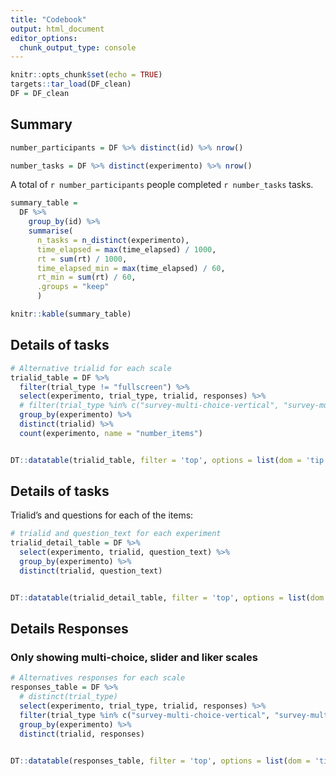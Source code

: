 ```yaml
---
title: "Codebook"
output: html_document
editor_options: 
  chunk_output_type: console
---
```


```r

knitr::opts_chunk$set(echo = TRUE)
targets::tar_load(DF_clean)
DF = DF_clean

```

## Summary

```r

number_participants = DF %>% distinct(id) %>% nrow()

number_tasks = DF %>% distinct(experimento) %>% nrow()

```

A total of `r number_participants` people completed `r number_tasks` tasks.  


```r

summary_table = 
  DF %>% 
    group_by(id) %>% 
    summarise(
      n_tasks = n_distinct(experimento),
      time_elapsed = max(time_elapsed) / 1000,
      rt = sum(rt) / 1000,
      time_elapsed_min = max(time_elapsed) / 60,
      rt_min = sum(rt) / 60, 
      .groups = "keep"
      )

knitr::kable(summary_table)
```


## Details of tasks

```r

# Alternative trialid for each scale
trialid_table = DF %>% 
  filter(trial_type != "fullscreen") %>% 
  select(experimento, trial_type, trialid, responses) %>% 
  # filter(trial_type %in% c("survey-multi-choice-vertical", "survey-multi-choice-horizontal", "likert", "html-slider-response")) %>% 
  group_by(experimento) %>% 
  distinct(trialid) %>% 
  count(experimento, name = "number_items")


DT::datatable(trialid_table, filter = 'top', options = list(dom = 'tip'))

```


## Details of tasks  

Trialid's and questions for each of the items:  

```r

# trialid and question_text for each experiment
trialid_detail_table = DF %>% 
  select(experimento, trialid, question_text) %>% 
  group_by(experimento) %>% 
  distinct(trialid, question_text) 


DT::datatable(trialid_detail_table, filter = 'top', options = list(dom = 'tip'))
```


## Details Responses

### Only showing multi-choice, slider and liker scales

```r

# Alternatives responses for each scale
responses_table = DF %>% 
  # distinct(trial_type)
  select(experimento, trial_type, trialid, responses) %>% 
  filter(trial_type %in% c("survey-multi-choice-vertical", "survey-multi-choice-horizontal", "likert", "html-slider-response")) %>% 
  group_by(experimento) %>% 
  distinct(trialid, responses) 


DT::datatable(responses_table, filter = 'top', options = list(dom = 'tip'))

```

